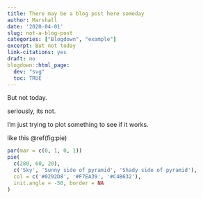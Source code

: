 ```yaml
---
title: There may be a blog post here someday 
author: Marshall
date: '2020-04-01'
slug: not-a-blog-post
categories: ["Blogdown", "example"]
excerpt: But not today
link-citations: yes
draft: no
blogdown::html_page:
  dev: "svg"
  toc: TRUE
---
```

But not today. 

seriously, its not. 

I'm just trying to plot something to see if it works. 

like this \@ref(fig:pie) 

```r
par(mar = c(0, 1, 0, 1))
pie(
  c(280, 60, 20),
  c('Sky', 'Sunny side of pyramid', 'Shady side of pyramid'),
  col = c('#0292D8', '#F7EA39', '#C4B632'),
  init.angle = -50, border = NA
)
```